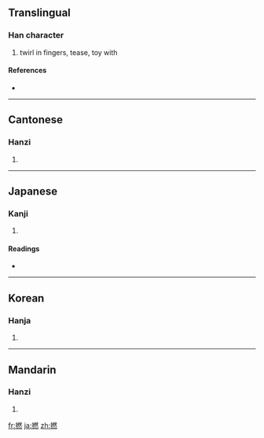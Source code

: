 {{also|拈}}
==Translingual==

===Han character===
{{Han char|rn=64|rad=手|as=12|sn=15|four=5303<sub>3</sub>|canj=手月大火 (QBKF)}}

# twirl in fingers, tease, toy with

====References====
* {{Han ref|kx=0454.230|dkj=12713|dj=0804.030|hdz=31961.050|uh=649A|ud=25754|bh=BCBF|bd=48319}}

----

==Cantonese==

===Hanzi===
{{yue-hanzi|jyut=|y=nan2, nin2}}

# {{defn|Cantonese|sort=手12}}

----

==Japanese==

===Kanji===
{{ja-kanji|grade=|rs=手12}}

# {{defn|Japanese|sort=手12}}

====Readings====
* {{ja-readings|on=[[ねん]] (nen)|kun=[[ひねる]] (hineru), [[よる]] (yoru), [[より]] (yori)}}

----

==Korean==

===Hanja===
{{ko-hanja|hangeul=년>연|eumhun=|rv=nyeon>yeon|mr=nyŏn>yŏn|y=nyen>yen}}

# {{defn|Korean|sort=手12}}

----

==Mandarin==

===Hanzi===
{{cmn-hanzi|pin=[[niǎn]] ([[nian3]])|wg=nien<sup>3</sup>}}

# {{defn|Mandarin|sort=手12}}

[[fr:撚]]
[[ja:撚]]
[[zh:撚]]